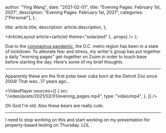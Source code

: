 
  author: "Ying Wang",
  date: "2021-02-01",
  title: "Evening Pages: February 1st, 2021",
  description: "Evening Pages: February 1st, 2021",
  categories: ["Personal"],
};

  title: article.title,
  description: article.description,
};

  <ArticleLayout article={article} theme="solarized" {...props} />
);

Due to the [coronavirus
pandemic](https://en.wikipedia.org/wiki/2019-20_coronavirus_pandemic), the D.C.
metro region has been in a state of lockdown. To alleviate fear and stress, my
writer's group has put together a daily "morning pages" get-together on Zoom in
order to touch base before starting the day. Here's some of my brief thoughts.

---

Apparently these are the first polar bear cubs born at the Detroit Zoo since
2004! That was...17 years ago...

<VideoPlayer
  sources={[
    {
      src: "/video/posts/2021/02/01/evening_pages.mp4",
      type: "video/mp4",
    },
  ]}
/>

Oh God I'm old. Also these bears are really cute.

---

I need to stop working on this and start working on my presentation for
property-based testing on Thursday. LOL
